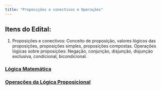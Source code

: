 ```yaml
---
title: "Proposições e conectivos e Operações"
---
```


## Itens do Edital:

1.  Proposições e conectivos: Conceito de proposição, valores lógicos das proposições, proposições simples, proposições compostas. Operações lógicas sobre proposições: Negação, conjunção, disjunção, disjunção exclusiva, condicional, bicondicional.

### [**Lógica Matemática**](https://www.todamateria.com.br/logica-matematica/)

### [**Operações da Lógica Proposicional**](https://www.infoescola.com/matematica/operacoes-da-logica-proposicional/)
